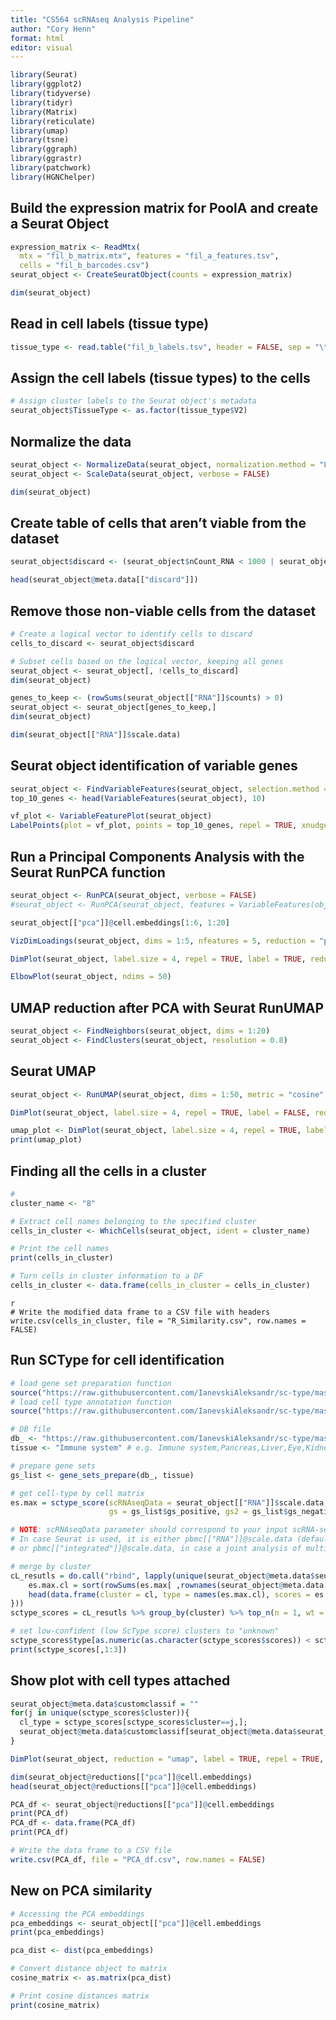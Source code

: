 ```yaml
---
title: "CS564 scRNAseq Analysis Pipeline"
author: "Cory Henn"
format: html
editor: visual
---
```


```r
library(Seurat)
library(ggplot2)
library(tidyverse)
library(tidyr)
library(Matrix)
library(reticulate)
library(umap)
library(tsne)
library(ggraph)
library(ggrastr)
library(patchwork)
library(HGNChelper)
```


## Build the expression matrix for PoolA and create a Seurat Object
```r
expression_matrix <- ReadMtx(
  mtx = "fil_b_matrix.mtx", features = "fil_a_features.tsv",
  cells = "fil_b_barcodes.csv")
seurat_object <- CreateSeuratObject(counts = expression_matrix)
```

```r
dim(seurat_object)
```


## Read in cell labels (tissue type) 
```r
tissue_type <- read.table("fil_b_labels.tsv", header = FALSE, sep = "\t")  ## used to be cell_labels
```

## Assign the cell labels (tissue types) to the cells
```r
# Assign cluster labels to the Seurat object's metadata
seurat_object$TissueType <- as.factor(tissue_type$V2)
```

## Normalize the data
```r
seurat_object <- NormalizeData(seurat_object, normalization.method = "LogNormalize")
seurat_object <- ScaleData(seurat_object, verbose = FALSE)
```

```r
dim(seurat_object)
```

## Create table of cells that aren't viable from the dataset
```r
seurat_object$discard <- (seurat_object$nCount_RNA < 1000 | seurat_object$nFeature_RNA < 750)
```

```r
head(seurat_object@meta.data[["discard"]])
```

## Remove those non-viable cells from the dataset
```r
# Create a logical vector to identify cells to discard
cells_to_discard <- seurat_object$discard

# Subset cells based on the logical vector, keeping all genes
seurat_object <- seurat_object[, !cells_to_discard]
dim(seurat_object)

genes_to_keep <- (rowSums(seurat_object[["RNA"]]$counts) > 0)
seurat_object <- seurat_object[genes_to_keep,]
dim(seurat_object)
```

```r
dim(seurat_object[["RNA"]]$scale.data)
```

## Seurat object identification of variable genes

```r
seurat_object <- FindVariableFeatures(seurat_object, selection.method = "vst", nfeatures = 2000)
top_10_genes <- head(VariableFeatures(seurat_object), 10)
```

```r
vf_plot <- VariableFeaturePlot(seurat_object)
LabelPoints(plot = vf_plot, points = top_10_genes, repel = TRUE, xnudge = 0, ynudge = 0)
```

## Run a Principal Components Analysis with the Seurat RunPCA function

```r
seurat_object <- RunPCA(seurat_object, verbose = FALSE)
#seurat_object <- RunPCA(seurat_object, features = VariableFeatures(object = seurat_object))
```

```r
seurat_object[["pca"]]@cell.embeddings[1:6, 1:20]
```

```r
VizDimLoadings(seurat_object, dims = 1:5, nfeatures = 5, reduction = "pca")
```

```r
DimPlot(seurat_object, label.size = 4, repel = TRUE, label = TRUE, reduction = "pca")
```

```r
ElbowPlot(seurat_object, ndims = 50)
```

## UMAP reduction after PCA with Seurat RunUMAP

```r
seurat_object <- FindNeighbors(seurat_object, dims = 1:20)
seurat_object <- FindClusters(seurat_object, resolution = 0.8)
```

## Seurat UMAP

```r
seurat_object <- RunUMAP(seurat_object, dims = 1:50, metric = "cosine", n_neighbors = 50L, repulsion.strength = 1)
```

```r
DimPlot(seurat_object, label.size = 4, repel = TRUE, label = FALSE, reduction = "umap", group.by = "TissueType")
```

```r
umap_plot <- DimPlot(seurat_object, label.size = 4, repel = TRUE, label = TRUE, reduction = "umap")
print(umap_plot)
```


## Finding all the cells in a cluster
```r
# 
cluster_name <- "8"

# Extract cell names belonging to the specified cluster
cells_in_cluster <- WhichCells(seurat_object, ident = cluster_name)

# Print the cell names
print(cells_in_cluster)

# Turn cells in cluster information to a DF
cells_in_cluster <- data.frame(cells_in_cluster = cells_in_cluster)
```

```
{r}
# Write the modified data frame to a CSV file with headers
write.csv(cells_in_cluster, file = "R_Similarity.csv", row.names = FALSE)
```


## Run SCType for cell identification

```r
# load gene set preparation function
source("https://raw.githubusercontent.com/IanevskiAleksandr/sc-type/master/R/gene_sets_prepare.R")
# load cell type annotation function
source("https://raw.githubusercontent.com/IanevskiAleksandr/sc-type/master/R/sctype_score_.R")

```

```r
# DB file
db_ <- "https://raw.githubusercontent.com/IanevskiAleksandr/sc-type/master/ScTypeDB_full.xlsx";
tissue <- "Immune system" # e.g. Immune system,Pancreas,Liver,Eye,Kidney,Brain,Lung,Adrenal,Heart,Intestine,Muscle,Placenta,Spleen,Stomach,Thymus 

# prepare gene sets
gs_list <- gene_sets_prepare(db_, tissue)
```

```r
# get cell-type by cell matrix
es.max = sctype_score(scRNAseqData = seurat_object[["RNA"]]$scale.data, scaled = TRUE, 
                      gs = gs_list$gs_positive, gs2 = gs_list$gs_negative) 

# NOTE: scRNAseqData parameter should correspond to your input scRNA-seq matrix. 
# In case Seurat is used, it is either pbmc[["RNA"]]@scale.data (default), pbmc[["SCT"]]@scale.data, in case sctransform is used for normalization,
# or pbmc[["integrated"]]@scale.data, in case a joint analysis of multiple single-cell datasets is performed.

# merge by cluster
cL_resutls = do.call("rbind", lapply(unique(seurat_object@meta.data$seurat_clusters), function(cl){
    es.max.cl = sort(rowSums(es.max[ ,rownames(seurat_object@meta.data[seurat_object@meta.data$seurat_clusters==cl, ])]), decreasing = !0)
    head(data.frame(cluster = cl, type = names(es.max.cl), scores = es.max.cl, ncells = sum(seurat_object@meta.data$seurat_clusters==cl)), 10)
}))
sctype_scores = cL_resutls %>% group_by(cluster) %>% top_n(n = 1, wt = scores)  

# set low-confident (low ScType score) clusters to "unknown"
sctype_scores$type[as.numeric(as.character(sctype_scores$scores)) < sctype_scores$ncells/4] = "Unknown"
print(sctype_scores[,1:3])
```

## Show plot with cell types attached

```r
seurat_object@meta.data$customclassif = ""
for(j in unique(sctype_scores$cluster)){
  cl_type = sctype_scores[sctype_scores$cluster==j,]; 
  seurat_object@meta.data$customclassif[seurat_object@meta.data$seurat_clusters == j] = as.character(cl_type$type[1])
}

DimPlot(seurat_object, reduction = "umap", label = TRUE, repel = TRUE, group.by = 'customclassif')        

```

```r
dim(seurat_object@reductions[["pca"]]@cell.embeddings)
head(seurat_object@reductions[["pca"]]@cell.embeddings)
```

```r
PCA_df <- seurat_object@reductions[["pca"]]@cell.embeddings
print(PCA_df)
PCA_df <- data.frame(PCA_df)
print(PCA_df)
```

```r
# Write the data frame to a CSV file
write.csv(PCA_df, file = "PCA_df.csv", row.names = FALSE)
```

## New on PCA similarity

```r
# Accessing the PCA embeddings
pca_embeddings <- seurat_object[["pca"]]@cell.embeddings
print(pca_embeddings)
```

```r
pca_dist <- dist(pca_embeddings)

# Convert distance object to matrix
cosine_matrix <- as.matrix(pca_dist)

# Print cosine distances matrix
print(cosine_matrix)
```




